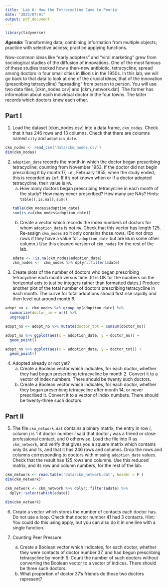 ```yaml
---
title: 'Lab 6: How the Tetracycline Came to Peoria'
date: "2025/07/01"
output: pdf_document
---
```

```r
library(tidyverse)
```

***Agenda:*** Transforming data; combining information from multiple objects; practice with selective access; practice applying functions.

Now-common ideas like “early adopters” and “viral marketing” grew from sociological studies of the diffusion of innovations. One of the most famous of these studies tracked how a then-new antibiotic, tetracycline, spread among doctors in four small cities in Illionis in the 1950s. In this lab, we will go back to that data to look at one of the crucial ideas, that of the innovation (prescribing tetracycline) “spreading” from person to person.
You will use two data files, [ckm_nodes.csv] and [ckm_network.dat]. The former has information about each individual doctor in the four towns. The latter records which doctors knew each other.

Part I
------
1. Load the dataset [ckm_nodes.csv] into a data frame, `ckm_nodes`. Check that it has 246 rows and 13 columns. Check that there are columns named `city` and `adoption_date`.

```r
ckm_nodes <- read_csv('data/ckm_nodes.csv')
dim(ckm_nodes)
```

2. `adoption_date` records the month in which the doctor began prescribing tetracycline, counting from November 1953. If the doctor did not begin prescribing it by month 17, i.e., February 1955, when the study ended, this is recorded as `Inf`. If it’s not known when or if a doctor adopted tetracycline, their value is `NA`.
    a. How many doctors began prescribing tetracycline in each month of the study? How many never prescribed? How many are NAs? Hints: `table()`, `is.na()`, `sum()`.
```r
table(ckm_nodes$adoption_date)
sum(is.na(ckm_nodes$adoption_date))
```
    b. Create a vector which records the index numbers of doctors for whom `adoption_date` is not `NA`. Check that this vector has length 125. Re-assign `ckm_nodes` so it only contains those rows. (Do not drop rows if they have a value for `adoption_date` but are `NA` in some other column.) Use this cleaned version of `ckm_nodes` for the rest of the lab.
```r
adate <- !is.na(ckm_nodes$adoption_date)
ckm_nodes <-  ckm_nodes %>% dplyr::filter(adate)
```
  
3. Create plots of the number of doctors who began prescribing tetracycline each month versus time. (It is OK for the numbers on the horizontal axis to just be integers rather than formatted dates.) Produce another plot of the total number of doctors prescribing tetracycline in each month. The curve for total adoptions should first rise rapidly and then level out around month 6.
```r
adopt_no <- ckm_nodes %>% group_by(adoption_date) %>% 
  summarize(doctor_no = n()) %>% 
  ungroup()

adopt_no <- adopt_no %>% mutate(doctor_tot = cumsum(doctor_no))

adopt_no %>% ggplot(aes(x = adoption_date, y = doctor_no)) +
  geom_point()

adopt_no %>% ggplot(aes(x = adoption_date, y = doctor_tot)) +
  geom_point()
```

4. Adopted already or not yet?
    a. Create a Boolean vector which indicates, for each doctor, whether they had begun prescribing tetracycline by month 2. Convert it to a vector of index numbers. There should be twenty such doctors.
    b. Create a Boolean vector which indicates, for each doctor, whether they began prescribing tetracycline after month 14, or never prescribed it. Convert it to a vector of index numbers. There should be twenty-three such doctors.

Part II
----------
5. The file `ckm_network.dat` contains a binary matrix; the entry in row $i$, column $j$ is 1 if doctor number $i$ said that doctor $j$ was a friend or close professional contact, and 0 otherwise. Load the file into R as `ckm_network`, and verify that gives you a square matrix which contains only 0s and 1s, and that it has 246 rows and columns. Drop the rows and columns corresponding to doctors with missing `adoption_date` values. Check that the result has 125 rows and columns. Use this reduced matrix, and its row and column numbers, for the rest of the lab.
```r
ckm_network <- read.table('data/ckm_network.dat', header = F )
dim(ckm_network)

ckm_network <- ckm_network %>% dplyr::filter(adate) %>% 
  dplyr::select(which(adate))

dim(ckm_network)
```

6. Create a vector which stores the number of contacts each doctor has. Do not use a loop. Check that doctor number 41 had 3 contacts.
Hint: You could do this using apply, but you can also do it in one line with a single function.

7. Counting Peer Pressure
    a. Create a Boolean vector which indicates, for each doctor, whether they were contacts of doctor number 37, and had begun prescribing tetracycline by month 5. Count the number of such doctors without converting the Boolean vector to a vector of indices. There should be three such doctors.
    b. What proportion of doctor 37’s friends do those two doctors represent? 